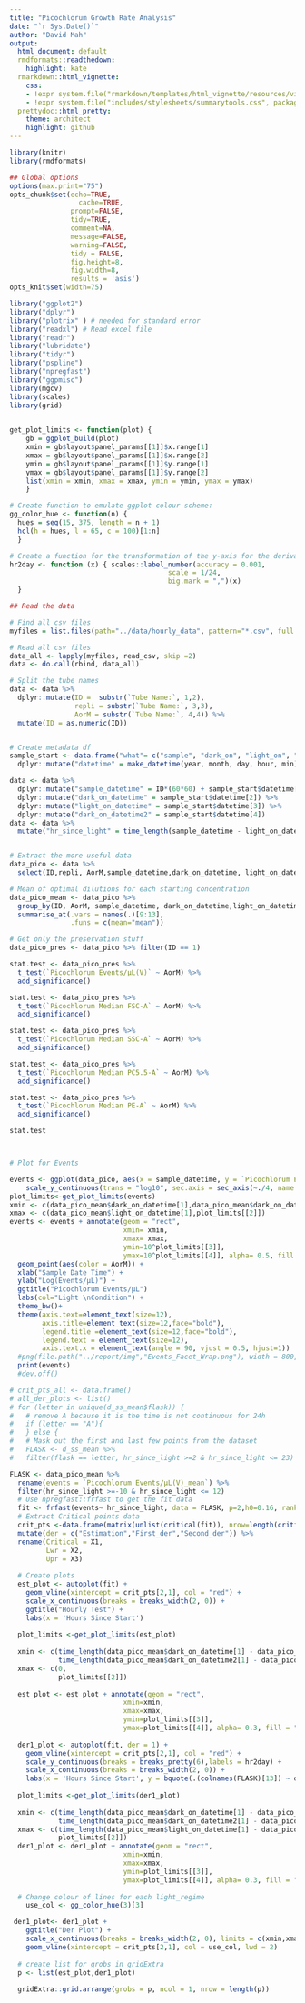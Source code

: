 ```yaml
---
title: "Picochlorum Growth Rate Analysis"
date: "`r Sys.Date()`"
author: "David Mah"
output:
  html_document: default
  rmdformats::readthedown:
    highlight: kate
  rmarkdown::html_vignette: 
    css: 
    - !expr system.file("rmarkdown/templates/html_vignette/resources/vignette.css", package = "rmarkdown")
    - !expr system.file("includes/stylesheets/summarytools.css", package = "summarytools")
  prettydoc::html_pretty:
    theme: architect
    highlight: github  
---
```



```r
library(knitr)
library(rmdformats)

## Global options
options(max.print="75")
opts_chunk$set(echo=TRUE,
	             cache=TRUE,
               prompt=FALSE,
               tidy=TRUE,
               comment=NA,
               message=FALSE,
               warning=FALSE,
               tidy = FALSE,
               fig.height=8, 
               fig.width=8,
               results = 'asis')
opts_knit$set(width=75)
```

```r
library("ggplot2")
library("dplyr")
library("plotrix" ) # needed for standard error
library("readxl") # Read excel file
library("readr") 
library("lubridate") 
library("tidyr") 
library("pspline")
library("npregfast")
library("ggpmisc")
library(mgcv)
library(scales)
library(grid)
 

get_plot_limits <- function(plot) {
    gb = ggplot_build(plot)
    xmin = gb$layout$panel_params[[1]]$x.range[1]
    xmax = gb$layout$panel_params[[1]]$x.range[2]
    ymin = gb$layout$panel_params[[1]]$y.range[1]
    ymax = gb$layout$panel_params[[1]]$y.range[2]
    list(xmin = xmin, xmax = xmax, ymin = ymin, ymax = ymax)
    }

# Create function to emulate ggplot colour scheme: 
gg_color_hue <- function(n) {
  hues = seq(15, 375, length = n + 1)
  hcl(h = hues, l = 65, c = 100)[1:n]
  }

# Create a function for the transformation of the y-axis for the derivative. This is to label the growth rate in d^-1. 
hr2day <- function (x) { scales::label_number(accuracy = 0.001,
                                       scale = 1/24,
                                       big.mark = ",")(x) 
  }

```

```r

## Read the data

# Find all csv files 
myfiles = list.files(path="../data/hourly_data", pattern="*.csv", full.names=TRUE)

# Read all csv files
data_all <- lapply(myfiles, read_csv, skip =2)
data <- do.call(rbind, data_all)

# Split the tube names
data <- data %>% 
  dplyr::mutate(ID =  substr(`Tube Name:`, 1,2), 
                repli = substr(`Tube Name:`, 3,3),
                AorM = substr(`Tube Name:`, 4,4)) %>%
  mutate(ID = as.numeric(ID))


# Create metadata df 
sample_start <- data.frame("what"= c("sample", "dark_on", "light_on", "dark_on2"), "year" = c(2020, 2020, 2020, 2020), "month" = c(12, 12, 12,12), "day" = c(15,15,16,16), "hour" = c(20,20,8,20), "min" = c(40,05,05,05)) %>%
  dplyr::mutate("datetime" = make_datetime(year, month, day, hour, min))

data <- data %>% 
  dplyr::mutate("sample_datetime" = ID*(60*60) + sample_start$datetime[1]) %>%
  dplyr::mutate("dark_on_datetime" = sample_start$datetime[2]) %>%
  dplyr::mutate("light_on_datetime" = sample_start$datetime[3]) %>%
  dplyr::mutate("dark_on_datetime2" = sample_start$datetime[4]) 
data <- data %>% 
  mutate("hr_since_light" = time_length(sample_datetime - light_on_datetime , unit = "hour"))


# Extract the more useful data
data_pico <- data %>%
  select(ID,repli, AorM,sample_datetime,dark_on_datetime, light_on_datetime,dark_on_datetime2, hr_since_light,`Picochlorum Events/μL(V)`, `Picochlorum Median FSC-A`, `Picochlorum Median SSC-A`,`Picochlorum Median PC5.5-A`, `Picochlorum Median PE-A`) 

# Mean of optimal dilutions for each starting concentration 
data_pico_mean <- data_pico %>% 
  group_by(ID, AorM, sample_datetime, dark_on_datetime,light_on_datetime, dark_on_datetime2, hr_since_light) %>% 
  summarise_at(.vars = names(.)[9:13],
               .funs = c(mean="mean"))
```


```r
# Get only the preservation stuff 
data_pico_pres <- data_pico %>% filter(ID == 1)

stat.test <- data_pico_pres %>% 
  t_test(`Picochlorum Events/μL(V)` ~ AorM) %>%
  add_significance()

stat.test <- data_pico_pres %>% 
  t_test(`Picochlorum Median FSC-A` ~ AorM) %>%
  add_significance()

stat.test <- data_pico_pres %>% 
  t_test(`Picochlorum Median SSC-A` ~ AorM) %>%
  add_significance()

stat.test <- data_pico_pres %>% 
  t_test(`Picochlorum Median PC5.5-A` ~ AorM) %>%
  add_significance()

stat.test <- data_pico_pres %>% 
  t_test(`Picochlorum Median PE-A` ~ AorM) %>%
  add_significance()

stat.test




```


```r
# Plot for Events

events <- ggplot(data_pico, aes(x = sample_datetime, y = `Picochlorum Events/μL(V)`))+ 
    scale_y_continuous(trans = "log10", sec.axis = sec_axis(~./4, name = "Temperature"))
plot_limits<-get_plot_limits(events)
xmin <- c(data_pico_mean$dark_on_datetime[1],data_pico_mean$dark_on_datetime2[1])
xmax <- c(data_pico_mean$light_on_datetime[1],plot_limits[[2]])
events <- events + annotate(geom = "rect", 
                            xmin= xmin,
                            xmax= xmax, 
                            ymin=10^plot_limits[[3]], 
                            ymax=10^plot_limits[[4]], alpha= 0.5, fill = "black") +
  geom_point(aes(color = AorM)) +
  xlab("Sample Date Time") +
  ylab("Log(Events/μL)") + 
  ggtitle("Picochlorum Events/μL")
  labs(col="Light \nCondition") +
  theme_bw()+ 
  theme(axis.text=element_text(size=12),
        axis.title=element_text(size=12,face="bold"),
        legend.title =element_text(size=12,face="bold"),
        legend.text = element_text(size=12),
        axis.text.x = element_text(angle = 90, vjust = 0.5, hjust=1))
  #png(file.path("../report/img","Events_Facet_Wrap.png"), width = 800, height = 600)
  print(events)
  #dev.off()  

```
``` r

# crit_pts_all <- data.frame()
# all_der_plots <- list()
# for (letter in unique(d_ss_mean$flask)) {
#   # remove A because it is the time is not continuous for 24h 
#   if (letter == "A"){
#   } else {
#   # Mask out the first and last few points from the dataset 
#   FLASK <- d_ss_mean %>% 
#   filter(flask == letter, hr_since_light >=2 & hr_since_light <= 23) %>%

FLASK <- data_pico_mean %>% 
  rename(events = `Picochlorum Events/μL(V)_mean`) %>% 
  filter(hr_since_light >=-10 & hr_since_light <= 12)
  # Use npregfast::frfast to get the fit data 
  fit <- frfast(events~ hr_since_light, data = FLASK, p=2,h0=0.16, rank1 =9, ranku= 17, kbin = 300)
  # Extract Critical points data 
  crit_pts <-data.frame(matrix(unlist(critical(fit)), nrow=length(critical(fit)), byrow=TRUE)) %>%
  mutate(der = c("Estimation","First_der","Second_der")) %>%
  rename(Critical = X1,
         Lwr = X2,
         Upr = X3) 
 
  # Create plots
  est_plot <- autoplot(fit) + 
    geom_vline(xintercept = crit_pts[2,1], col = "red") +
    scale_x_continuous(breaks = breaks_width(2, 0)) + 
    ggtitle("Hourly Test") + 
    labs(x = 'Hours Since Start')
  
  plot_limits <-get_plot_limits(est_plot)
  
  xmin <- c(time_length(data_pico_mean$dark_on_datetime[1] - data_pico_mean$light_on_datetime[1], unit ="hour"),
            time_length(data_pico_mean$dark_on_datetime2[1] - data_pico_mean$light_on_datetime[1], unit ="hour"))
  xmax <- c(0,
            plot_limits[[2]])
  
  est_plot <- est_plot + annotate(geom = "rect", 
                            xmin=xmin,
                            xmax=xmax, 
                            ymin=plot_limits[[3]], 
                            ymax=plot_limits[[4]], alpha= 0.3, fill = "black")
  
  der1_plot <- autoplot(fit, der = 1) + 
    geom_vline(xintercept = crit_pts[2,1], col = "red") + 
    scale_y_continuous(breaks = breaks_pretty(6),labels = hr2day) + 
    scale_x_continuous(breaks = breaks_width(2, 0)) + 
    labs(x = 'Hours Since Start', y = bquote(.(colnames(FLASK)[13]) ~ d^-1))
  
  plot_limits <-get_plot_limits(der1_plot)
  
  xmin <- c(time_length(data_pico_mean$dark_on_datetime[1] - data_pico_mean$light_on_datetime[1], unit ="hour"),
            time_length(data_pico_mean$dark_on_datetime2[1] - data_pico_mean$light_on_datetime[1], unit ="hour"))
  xmax <- c(time_length(data_pico_mean$light_on_datetime[1] - data_pico_mean$light_on_datetime[1], unit ="hour"),
            plot_limits[[2]])
  der1_plot <- der1_plot + annotate(geom = "rect", 
                            xmin=xmin,
                            xmax=xmax, 
                            ymin=plot_limits[[3]], 
                            ymax=plot_limits[[4]], alpha= 0.3, fill = "black")
  
  # Change colour of lines for each light_regime 
    use_col <- gg_color_hue(3)[3]

 der1_plot<- der1_plot + 
    ggtitle("Der Plot") +
    scale_x_continuous(breaks = breaks_width(2, 0), limits = c(xmin,xmax))
    geom_vline(xintercept = crit_pts[2,1], col = use_col, lwd = 2)
  
  # create list for grobs in gridExtra
  p <- list(est_plot,der1_plot)
  
  gridExtra::grid.arrange(grobs = p, ncol = 1, nrow = length(p))
```